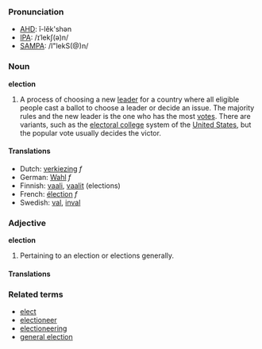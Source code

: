 ===Pronunciation===
*[[w:AHD|AHD]]: ĭ-lĕk'shən
*[[w:IPA|IPA]]: /ɪˈlekʃ(ə)n/
*[[w:SAMPA|SAMPA]]: /I"lekS(@)n/

=== Noun ===

'''election'''

#A process of choosing a new [[leader]] for a country where all eligible people cast a ballot to choose a leader or decide an issue.  The majority rules and the new leader is the one who has the most [[vote]]s.  There are variants, such as the [[electoral college]] system of the [[United States]], but the popular vote usually decides the victor.

==== Translations ====
*Dutch: [[verkiezing]] ''f''
*German: [[Wahl]] ''f''
*Finnish: [[vaali]], [[vaalit]] (elections)
*French: [[élection]] ''f''
*Swedish: [[val]], [[inval]]

=== Adjective ===

'''election'''

#Pertaining to an election or elections generally.

==== Translations ====

=== Related terms ===
*[[elect]]
*[[electioneer]]
*[[electioneering]]
*[[general election]]